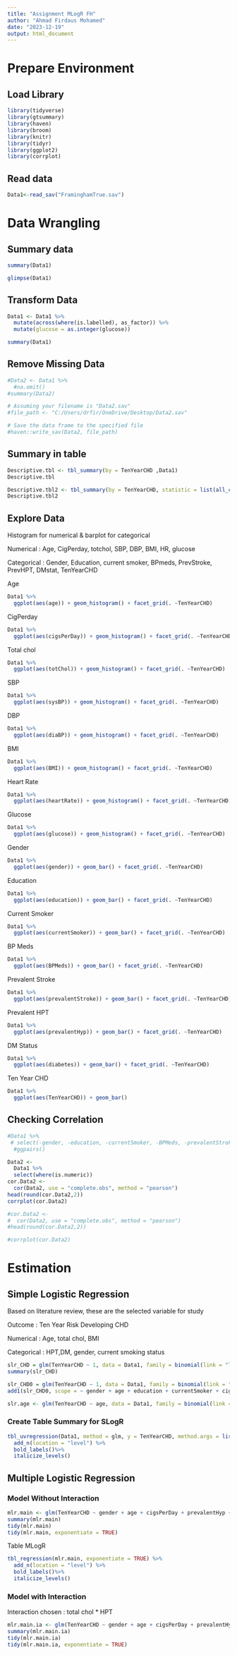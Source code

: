 ```yaml
---
title: "Assignment MLogR FH"
author: "Ahmad Firdaus Mohamed"
date: "2023-12-19"
output: html_document
---
```


# Prepare Environment

## Load Library

```r
library(tidyverse)
library(gtsummary)
library(haven)
library(broom)
library(knitr)
library(tidyr)
library(ggplot2)
library(corrplot)
```

## Read data

```r
Data1<-read_sav("FraminghamTrue.sav")
```

# Data Wrangling

## Summary data

```r
summary(Data1)
```

```r
glimpse(Data1)
```

## Transform Data

```r
Data1 <- Data1 %>%
  mutate(across(where(is.labelled), as_factor)) %>%
  mutate(glucose = as.integer(glucose))

summary(Data1)
```

## Remove Missing Data

```r
#Data2 <- Data1 %>%
  #na.omit()
#summary(Data2)
```

```r
# Assuming your filename is "Data2.sav"
#file_path <- "C:/Users/drfir/OneDrive/Desktop/Data2.sav"

# Save the data frame to the specified file
#haven::write_sav(Data2, file_path)

```

## Summary in table

```r
Descriptive.tbl <- tbl_summary(by = TenYearCHD ,Data1)
Descriptive.tbl
```

```r
Descriptive.tbl2 <- tbl_summary(by = TenYearCHD, statistic = list(all_continuous() ~ "{mean}({sd})", all_categorical()~"{n} / {N} ({p}%)") ,Data1)
Descriptive.tbl2
```

## Explore Data

Histogram for numerical & barplot for categorical

Numerical : Age, CigPerday, totchol, SBP, DBP, BMI, HR, glucose

Categorical : Gender, Education, current smoker, BPmeds, PrevStroke, PrevHPT, DMstat, TenYearCHD

Age

```r
Data1 %>%
  ggplot(aes(age)) + geom_histogram() + facet_grid(. ~TenYearCHD)
```

CigPerday

```r
Data1 %>%
  ggplot(aes(cigsPerDay)) + geom_histogram() + facet_grid(. ~TenYearCHD)
```

Total chol

```r
Data1 %>%
  ggplot(aes(totChol)) + geom_histogram() + facet_grid(. ~TenYearCHD)
```

SBP

```r
Data1 %>%
  ggplot(aes(sysBP)) + geom_histogram() + facet_grid(. ~TenYearCHD)
```

DBP

```r
Data1 %>%
  ggplot(aes(diaBP)) + geom_histogram() + facet_grid(. ~TenYearCHD)
```

BMI

```r
Data1 %>%
  ggplot(aes(BMI)) + geom_histogram() + facet_grid(. ~TenYearCHD)
```

Heart Rate

```r
Data1 %>%
  ggplot(aes(heartRate)) + geom_histogram() + facet_grid(. ~TenYearCHD)
```

Glucose

```r
Data1 %>%
  ggplot(aes(glucose)) + geom_histogram() + facet_grid(. ~TenYearCHD)
```

Gender

```r
Data1 %>%
  ggplot(aes(gender)) + geom_bar() + facet_grid(. ~TenYearCHD)
```

Education

```r
Data1 %>%
  ggplot(aes(education)) + geom_bar() + facet_grid(. ~TenYearCHD)
```

Current Smoker

```r
Data1 %>%
  ggplot(aes(currentSmoker)) + geom_bar() + facet_grid(. ~TenYearCHD)
```

BP Meds

```r
Data1 %>%
  ggplot(aes(BPMeds)) + geom_bar() + facet_grid(. ~TenYearCHD)
```

Prevalent Stroke

```r
Data1 %>%
  ggplot(aes(prevalentStroke)) + geom_bar() + facet_grid(. ~TenYearCHD)
```

Prevalent HPT

```r
Data1 %>%
  ggplot(aes(prevalentHyp)) + geom_bar() + facet_grid(. ~TenYearCHD)
```

DM Status

```r
Data1 %>%
  ggplot(aes(diabetes)) + geom_bar() + facet_grid(. ~TenYearCHD)
```

Ten Year CHD

```r
Data1 %>%
  ggplot(aes(TenYearCHD)) + geom_bar()
```

## Checking Correlation

```r
#Data1 %>% 
 # select(-gender, -education, -currentSmoker, -BPMeds, -prevalentStroke, -diabetes, -TenYearCHD, -prevalentHyp) %>% 
  #ggpairs()
```

```r
Data2 <- 
  Data1 %>%
  select(where(is.numeric))
cor.Data2 <-
  cor(Data2, use = "complete.obs", method = "pearson")
head(round(cor.Data2,2))
corrplot(cor.Data2)
```

```r
#cor.Data2 <-
#  cor(Data2, use = "complete.obs", method = "pearson")
#head(round(cor.Data2,2))
```

```r
#corrplot(cor.Data2)
```

# **Estimation**

## Simple Logistic Regression

Based on literature review, these are the selected variable for study

Outcome : Ten Year Risk Developing CHD

Numerical : Age, total chol, BMI

Categorical : HPT,DM, gender, current smoking status

```r
slr_CHD = glm(TenYearCHD ~ 1, data = Data1, family = binomial(link = "logit"))
summary(slr_CHD)
```

```r
slr_CHD0 = glm(TenYearCHD ~ 1, data = Data1, family = binomial(link = "logit")) 
add1(slr_CHD0, scope = ~ gender + age + education + currentSmoker + cigsPerDay + BPMeds + prevalentStroke + prevalentHyp + diabetes + totChol + sysBP + diaBP + BMI + heartRate + glucose,test = "LRT")
```

```r
slr.age <- glm(TenYearCHD ~ age, data = Data1, family = binomial(link = "logit"))
```

### Create Table Summary for SLogR

```r
tbl_uvregression(Data1, method = glm, y = TenYearCHD, method.args = list(family=binomial), exponentiate = TRUE) %>%
  add_n(location = "level") %>%
  bold_labels()%>%
  italicize_levels()
```

## Multiple Logistic Regression

### Model Without Interaction

```r
mlr.main <- glm(TenYearCHD ~ gender + age + cigsPerDay + prevalentHyp + diabetes + totChol + BMI  , family = binomial(link="logit"), data=Data1)
summary(mlr.main)
tidy(mlr.main)
tidy(mlr.main, exponentiate = TRUE)
```

Table MLogR

```r
tbl_regression(mlr.main, exponentiate = TRUE) %>%
  add_n(location = "level") %>%
  bold_labels()%>%
  italicize_levels()
```

### Model with Interaction

Interaction chosen : total chol \* HPT

```r
mlr.main.ia <- glm(TenYearCHD ~ gender + age + cigsPerDay + prevalentHyp + diabetes + totChol + BMI + totChol:prevalentHyp , family = binomial(link="logit"), data=Data1)
summary(mlr.main.ia)
tidy(mlr.main.ia)
tidy(mlr.main.ia, exponentiate = TRUE)
```
